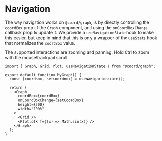 # Navigation

The way navigation works on `@coord/graph`, is by directly controlling the `coordBox` prop of the `Graph` component, and using the `onCoordBoxChange` callback prop to update it.
We provide a `useNavigationState` hook to make this easier, but keep in mind that this is only a wrapper of the `useState` hook that normalizes the `coordBox` value.

The supported interactions are zooming and panning. Hold Ctrl to zoom with the mouse/trackpad scroll.

```tsx live
import { Graph, Grid, Plot, useNavigationState } from "@coord/graph";

export default function MyGraph() {
  const [coordBox, setCoordBox] = useNavigationState();

  return (
    <Graph
      coordBox={coordBox}
      onCoordBoxChange={setCoordBox}
      height={300}
      width="100%"
    >
      <Grid />
      <Plot.ofX f={(x) => Math.sin(x)} />
    </Graph>
  );
}
```
